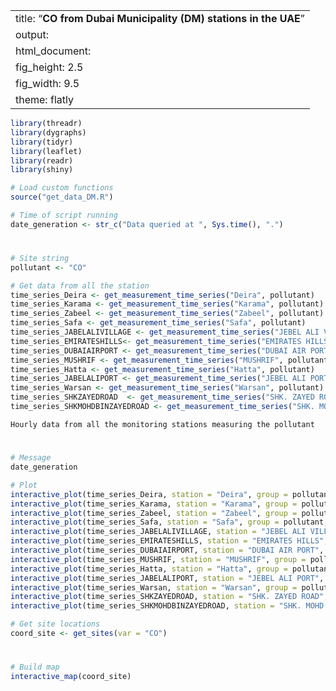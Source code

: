 
---
title: "**CO from Dubai Municipality (DM) stations in the UAE**"
output:
  html_document:
    fig_height: 2.5
    fig_width: 9.5
    theme: flatly
---

```{r set_up, message = FALSE, echo = FALSE, warning = FALSE}
library(threadr)
library(dygraphs)
library(tidyr)
library(leaflet)
library(readr)
library(shiny)

# Load custom functions
source("get_data_DM.R")

# Time of script running
date_generation <- str_c("Data queried at ", Sys.time(), ".")
```
# 

## 
```{r import_data, message = FALSE, echo = FALSE, results = "hide", cache = TRUE}

# Site string
pollutant <- "CO"

# Get data from all the station
time_series_Deira <- get_measurement_time_series("Deira", pollutant)
time_series_Karama <- get_measurement_time_series("Karama", pollutant)
time_series_Zabeel <- get_measurement_time_series("Zabeel", pollutant)
time_series_Safa <- get_measurement_time_series("Safa", pollutant)
time_series_JABELALIVILLAGE <- get_measurement_time_series("JEBEL ALI VILLAGE", pollutant)
time_series_EMIRATESHILLS<- get_measurement_time_series("EMIRATES HILLS", pollutant)
time_series_DUBAIAIRPORT <- get_measurement_time_series("DUBAI AIR PORT", pollutant)
time_series_MUSHRIF <- get_measurement_time_series("MUSHRIF", pollutant)
time_series_Hatta <- get_measurement_time_series("Hatta", pollutant)
time_series_JABELALIPORT <- get_measurement_time_series("JEBEL ALI PORT", pollutant)
time_series_Warsan <- get_measurement_time_series("Warsan", pollutant)
time_series_SHKZAYEDROAD  <- get_measurement_time_series("SHK. ZAYED ROAD", pollutant)
time_series_SHKMOHDBINZAYEDROAD <- get_measurement_time_series("SHK. MOHD. BIN ZAYED ROAD", pollutant)

```

 `Hourly data from all the monitoring stations measuring the pollutant`
 
# 

## 

```{r plot_NCMS_NO2, echo = FALSE, cache = TRUE}
# Message
date_generation

# Plot
interactive_plot(time_series_Deira, station = "Deira", group = pollutant, pollu= "CO")
interactive_plot(time_series_Karama, station = "Karama", group = pollutant, pollu= "CO")
interactive_plot(time_series_Zabeel, station = "Zabeel", group = pollutant, pollu= "CO")
interactive_plot(time_series_Safa, station = "Safa", group = pollutant, pollu= "CO")
interactive_plot(time_series_JABELALIVILLAGE, station = "JEBEL ALI VILLAGE", group = pollutant, pollu= "CO")
interactive_plot(time_series_EMIRATESHILLS, station = "EMIRATES HILLS", group = pollutant, pollu= "CO")
interactive_plot(time_series_DUBAIAIRPORT, station = "DUBAI AIR PORT", group = pollutant, pollu= "CO")
interactive_plot(time_series_MUSHRIF, station = "MUSHRIF", group = pollutant, pollu= "CO")
interactive_plot(time_series_Hatta, station = "Hatta", group = pollutant, pollu= "CO")
interactive_plot(time_series_JABELALIPORT, station = "JEBEL ALI PORT", group = pollutant, pollu= "CO")
interactive_plot(time_series_Warsan, station = "Warsan", group = pollutant, pollu= "CO")
interactive_plot(time_series_SHKZAYEDROAD, station = "SHK. ZAYED ROAD", group = pollutant, pollu= "CO")
interactive_plot(time_series_SHKMOHDBINZAYEDROAD, station = "SHK. MOHD. BIN ZAYED ROAD", group = pollutant, pollu= "CO")


```


```{r import_data_for_map, message = FALSE, echo = FALSE, results = "hide", cache = TRUE}
# Get site locations
coord_site <- get_sites(var = "CO")

```
#
 
##

```{r map, fig.height = 8, echo = FALSE, message = FALSE, cache = TRUE}
# Build map
interactive_map(coord_site)
```

 
 